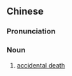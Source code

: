 ==Chinese==
{{zh-forms|type=22}}

===Pronunciation===
{{zh-pron
|m=yìwài sǐwáng
|c=ji3 ngoi6 sei2 mong4
|cat=n
}}

===Noun===
{{zh-noun}}

# [[accidental death]]